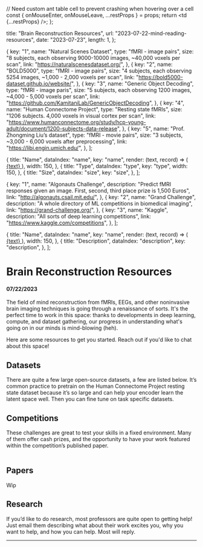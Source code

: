   // Need custom ant table cell to prevent crashing when hovering over a cell
  const { onMouseEnter, onMouseLeave, ...restProps } = props;
  return <td {...restProps} />;
};

  title: "Brain Reconstruction Resources",
  url: "2023-07-22-mind-reading-resources",
  date: "2023-07-23",
  length: 1,
};

  {
    key: "1",
    name: "Natural Scenes Dataset",
    type: "fMRI - image pairs",
    size: "8 subjects, each observing 9000-10000 images, ~40,000 voxels per scan",
    link: "https://naturalscenesdataset.org/",
  },
  {
    key: "2",
    name: "BOLD5000",
    type: "fMRI - image pairs",
    size: "4 subjects, each observing 5254 images, ~1,000 - 2,000 voxels per scan",
    link: "https://bold5000-dataset.github.io/website/",
  },
  {
    key: "3",
    name: "Generic Object Decoding",
    type: "fMRI - image paris",
    size: "5 subjects, each observing 1200 images, ~4,000 - 5,000 voxels per scan",
    link: "https://github.com/KamitaniLab/GenericObjectDecoding",
  },
  {
    key: "4",
    name: "Human Connectome Project",
    type: "Resting state fMRIs",
    size: "1206 subjects. 4,000 voxels in visual cortex per scan",
    link: "https://www.humanconnectome.org/study/hcp-young-adult/document/1200-subjects-data-release",
  },
  {
    key: "5",
    name: "Prof. Zhongming Liu’s dataset",
    type: "fMRI - movie pairs",
    size: "3 subjects, ~3,000 - 6,000 voxels after preprocessing",
    link: "https://libi.engin.umich.edu/",
  },
];

  {
    title: "Name",
    dataIndex: "name",
    key: "name",
    render: (text, record) => (
      <a href={record.link} target="_blank" rel="noopener noreferrer">
        {text}
      </a>
    ),
    width: 150,
  },
  {
    title: "Type",
    dataIndex: "type",
    key: "type",
    width: 150,
  },
  {
    title: "Size",
    dataIndex: "size",
    key: "size",
  },
];

  {
    key: "1",
    name: "Algonauts Challenge",
    description:
      "Predict fMRI responses given an image. First, second, third place prize is 1,500 Euros",
    link: "http://algonauts.csail.mit.edu/",
  },
  {
    key: "2",
    name: "Grand Challenge",
    description: "A whole directory of ML competitions in biomedical imaging",
    link: "https://grand-challenge.org/",
  },
  {
    key: "3",
    name: "Kaggle",
    description: "All sorts of deep learning competitions",
    link: "https://www.kaggle.com/competitions",
  },
];

  {
    title: "Name",
    dataIndex: "name",
    key: "name",
    render: (text, record) => (
      <a href={record.link} target="_blank" rel="noopener noreferrer">
        {text}
      </a>
    ),
    width: 150,
  },
  {
    title: "Description",
    dataIndex: "description",
    key: "description",
  },
];

# Brain Reconstruction Resources

#### 07/22/2023

The field of mind reconstruction from fMRIs, EEGs, and other noninvasive brain imaging techniques is going through a renaissance of sorts. It's the perfect time to work in this space: thanks to developments in deep learning, compute, and dataset gathering, our progress in understanding what's going on in our minds is mind-blowing (heh).

Here are some resources to get you started. Reach out if you'd like to chat about this space!

## Datasets

There are quite a few large open-source datasets, a few are listed below. It’s common practice to pretrain on the Human Connectome Project resting state dataset because it’s so large and can help your encoder learn the latent space well. Then you can fine tune on task specific datasets.

<Table
  dataSource={datasets}
  columns={datasets_columns}
  components={{
    body: { cell: TdCell },
  }}
/>

## Competitions

These challenges are great to test your skills in a fixed environment. Many of them offer cash prizes, and the opportunity to have your work featured within the competition’s published paper.

<Table
  dataSource={competitions}
  columns={competitions_columns}
  components={{
    body: { cell: TdCell },
  }}
/>

## Papers

Wip

## Research

If you’d like to do research, most professors are quite open to getting help! Just email them describing what about their work excites you, why you want to help, and how you can help. Most will reply.

---
